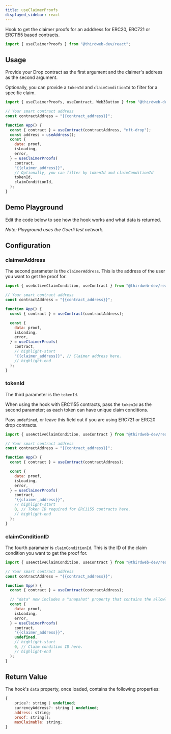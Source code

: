 ```yaml
---
title: useClaimerProofs
displayed_sidebar: react
---
```



Hook to get the claimer proofs for an adddress for ERC20, ERC721 or ERC1155 based contracts.

```jsx
import { useClaimerProofs } from "@thirdweb-dev/react";
```

## Usage

Provide your Drop contract as the first argument and the claimer's address as the second argument.

Optionally, you can provide a `tokenId` and `claimConditionId` to filter for a specific claim.

```jsx
import { useClaimerProofs, useContract, Web3Button } from "@thirdweb-dev/react";

// Your smart contract address
const contractAddress = "{{contract_address}}";

function App() {
  const { contract } = useContract(contractAddress, "nft-drop");
  const address = useAddress();
  const {
    data: proof,
    isLoading,
    error,
  } = useClaimerProofs(
    contract,
    "{{claimer_address}}",
    // Optionally, you can filter by tokenId and claimConditionId
    tokenId,
    claimConditionId,
  );
}
```

## Demo Playground

Edit the code below to see how the hook works and what data is returned.

_Note: Playground uses the Goerli test network._

<UseClaimerProofs />

## Configuration

### claimerAddress

The second parameter is the `claimerAddress`. This is the address of the user you want to get the proof for.

```jsx
import { useActiveClaimCondition, useContract } from "@thirdweb-dev/react";

// Your smart contract address
const contractAddress = "{{contract_address}}";

function App() {
  const { contract } = useContract(contractAddress);

  const {
    data: proof,
    isLoading,
    error,
  } = useClaimerProofs(
    contract,
    // highlight-start
    "{{claimer_address}}", // Claimer address here.
    // highlight-end
  );
}
```

### tokenId

The third parameter is the `tokenId`.

When using the hook with ERC1155 contracts, pass the `tokenId` as the second parameter; as each token can have unique claim conditions.

Pass `undefined`, or leave this field out if you are using ERC721 or ERC20 drop contracts.

```jsx
import { useActiveClaimCondition, useContract } from "@thirdweb-dev/react";

// Your smart contract address
const contractAddress = "{{contract_address}}";

function App() {
  const { contract } = useContract(contractAddress);

  const {
    data: proof,
    isLoading,
    error,
  } = useClaimerProofs(
    contract,
    "{{claimer_address}}",
    // highlight-start
    0, // Token ID required for ERC1155 contracts here.
    // highlight-end
  );
}
```

### claimConditionID

The fourth paramaer is `claimConditionId`. This is the ID of the claim condition you want to get the proof for.

```jsx
import { useActiveClaimCondition, useContract } from "@thirdweb-dev/react";

// Your smart contract address
const contractAddress = "{{contract_address}}";

function App() {
  const { contract } = useContract(contractAddress);

  // "data" now includes a "snapshot" property that contains the allowlist.
  const {
    data: proof,
    isLoading,
    error,
  } = useClaimerProofs(
    contract,
    "{{claimer_address}}",
    undefined,
    // highlight-start
    0, // Claim condition ID here.
    // highlight-end
  );
}
```

## Return Value

The hook's `data` property, once loaded, contains the following properties:

```jsx
{
    price?: string | undefined;
    currencyAddress?: string | undefined;
    address: string;
    proof: string[];
    maxClaimable: string;
}
```
